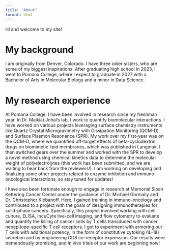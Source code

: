 ```yaml
---
title: "About"
format: html
---
```


Hi and welcome to my site!

# My background

I am originally from Denver, Colorado. I have three older sisters, who are some of my biggest inspirations. After graduating high school in 2023, I went to Pomona College, where I expect to graduate in 2027 with a Bachelor of Arts in Molecular Biology and a minor in Data Science. 

# My research experience
At Pomona College, I have been involved in research since my freshman year. In Dr. Malkiat Johal's lab, I work to quantify biomolecular interactions. I have worked on various projects leveraging surface chemistry instruments like Quartz Crystal Microgravimetry with Dissipation Monitoring (QCM-D) and Surface Plasmon Resonance (SPR). My work over my first-year was on the QCM-D, where we quantified off-target effects of beta-cyclodextrin drugs on biomimetic lipid membranes, which was published in Langmuir. I then switched gears over the summer and worked with the SPR to develop a novel method using chemical kinetics data to determine the molecular weight of polyelectrolytes (this work has been submitted, and we are waiting to hear back from the reviewers!). I am working on developing and finalizing some other projects related to enzyme inhibition and immuno-oncological interactions, so stay tuned for updates!

I have also been fortunate enough to engage in research at Memorial Sloan Kettering Cancer Center under the guidance of Dr. Michael Gormally and Dr. Christopher Klebanoff. Here, I gained training in immuno-oncology and contributed to a project with the goals of designing immunotherapies for solid-phase cancers. Specificaly, this project involved working with cell culture, ELISA, IncuCyte live-cell imaging, and flow cytometry to evaluate and quantify the killing of cancer cells by T cells transduced with cancer neoepitope-specific T cell receptors. I got to experiment with armoring our T cells with additional potency, in the form of constitutive cytoking (IL-18) secretion and by engineering CD8 co-receptor expression. Our results were tremendously promising, and in vivo trials of our work are beginning now!

